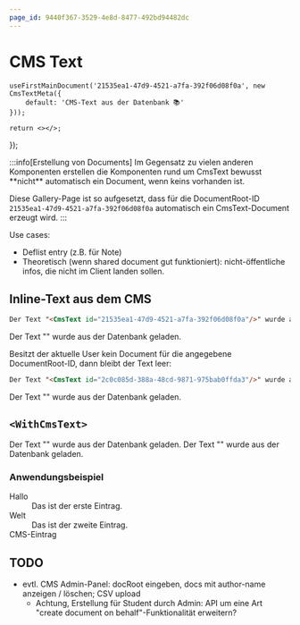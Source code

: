 ```yaml
---
page_id: 9440f367-3529-4e8d-8477-492bd94482dc
---
```



# CMS Text

    useFirstMainDocument('21535ea1-47d9-4521-a7fa-392f06d08f0a', new CmsTextMeta({
        default: 'CMS-Text aus der Datenbank 📚'
    }));

    return <></>;
});

<DocumentCreator />
:::info[Erstellung von Documents]
Im Gegensatz zu vielen anderen Komponenten erstellen die Komponenten rund um CmsText bewusst **nicht** automatisch ein Document, wenn keins vorhanden ist.

Diese Gallery-Page ist so aufgesetzt, dass für die DocumentRoot-ID `21535ea1-47d9-4521-a7fa-392f06d08f0a` automatisch ein CmsText-Document erzeugt wird.
:::

Use cases:
- Deflist entry (z.B. für Note)
- Theoretisch (wenn shared document gut funktioniert): nicht-öffentliche infos, die nicht im Client landen sollen.

## Inline-Text aus dem CMS
```md
Der Text "<CmsText id="21535ea1-47d9-4521-a7fa-392f06d08f0a"/>" wurde aus der Datenbank geladen.
```

<BrowserWindow>
Der Text "<CmsText id="21535ea1-47d9-4521-a7fa-392f06d08f0a"/>" wurde aus der Datenbank geladen.
</BrowserWindow>

Besitzt der aktuelle User kein Document für die angegebene DocumentRoot-ID, dann bleibt der Text leer:

```md
Der Text "<CmsText id="2c0c085d-388a-48cd-9871-975bab0ffda3"/>" wurde aus der Datenbank geladen.
```

<BrowserWindow>
Der Text "<CmsText id="2c0c085d-388a-48cd-9871-975bab0ffda3"/>" wurde aus der Datenbank geladen.
</BrowserWindow>

## `<WithCmsText>`
<BrowserWindow>
    <WithCmsText id="21535ea1-47d9-4521-a7fa-392f06d08f0a">Der Text "<CmsText />" wurde aus der Datenbank geladen.</WithCmsText>
</BrowserWindow>

<BrowserWindow>
    <WithCmsText id="2c0c085d-388a-48cd-9871-975bab0ffda3">Der Text "<CmsText />" wurde aus der Datenbank geladen.</WithCmsText>
</BrowserWindow>

### Anwendungsbeispiel
<BrowserWindow>
    <DefinitionList>
        <dt>Hallo</dt>
        <dd>Das ist der erste Eintrag.</dd>
        <dt>Welt</dt>
        <dd>Das ist der zweite Eintrag.</dd>
        <WithCmsText id="21535ea1-47d9-4521-a7fa-392f06d08f0a">
            <dt>CMS-Eintrag</dt>
            <dd><CmsText /></dd>
        </WithCmsText>
    </DefinitionList>
</BrowserWindow>

## TODO
- evtl. CMS Admin-Panel: docRoot eingeben, docs mit author-name anzeigen / löschen; CSV upload
  - Achtung, Erstellung für Student durch Admin: API um eine Art "create document on behalf"-Funktionalität erweitern?
